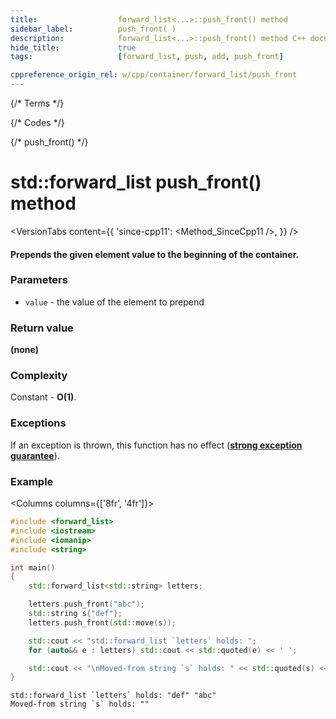 ```yaml
---
title:					forward_list<...>::push_front() method
sidebar_label:			push_front( )
description:			forward_list<...>::push_front() method C++ documentation
hide_title:				true
tags:					[forward_list, push, add, push_front]

cppreference_origin_rel: w/cpp/container/forward_list/push_front
---
```



{/* Terms */}

{/* Codes */}

{/* push_front() */}

# std::forward_list push_front() method

<VersionTabs content={{
	'since-cpp11': <Method_SinceCpp11 />,
}} />

#### Prepends the given element value to the beginning of the container.

### Parameters

 - `value` - the value of the element to prepend

### Return value

**(none)**

### Complexity

Constant - **O(1)**.

### Exceptions

If an exception is thrown, this function has no effect ([**strong exception guarantee**](#)).

### Example

<Columns columns={['8fr', '4fr']}>
<div>

```cpp title='Main.cpp' showLineNumbers
#include <forward_list>
#include <iostream>
#include <iomanip>
#include <string>

int main()
{
    std::forward_list<std::string> letters;

    letters.push_front("abc");
    std::string s{"def"};
    letters.push_front(std::move(s));

    std::cout << "std::forward_list `letters` holds: ";
    for (auto&& e : letters) std::cout << std::quoted(e) << ' ';

    std::cout << "\nMoved-from string `s` holds: " << std::quoted(s) << '\n';
}
```

</div>
<div>

```plaintext title="Output"
std::forward_list `letters` holds: "def" "abc"
Moved-from string `s` holds: ""
```

</div>
</Columns>

